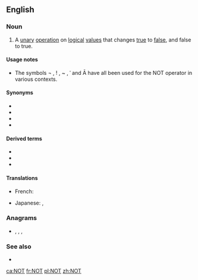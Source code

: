 {{also|Appendix:Variations of "not"}}
==English==

===Noun===
{{en-noun}}

# {{label|en|mathematics|logic}} A [[unary]] [[operation]] on [[logical]] [[value]]s that changes [[true]] to [[false]], and false to true.

====Usage notes====
* The symbols ¬ , ! , ~ , ˈ and Ā have all been used for the NOT operator in various contexts.

====Synonyms====
* {{l|en|¬}}
* {{l|en|!}}
* {{l|en|~}}
* {{l|en|ˈ}}

====Derived terms====
* {{l|en|NAND}}
* {{l|en|NOR}}
* {{l|en|XNOR}}

====Translations====
{{trans-top|NOT}}
* French: {{t+|fr|NON|m}}
{{trans-mid}}
* Japanese: {{t|ja|NOT|tr=notto|sc=Jpan}}, {{t+|ja|否定|tr=hitei|sc=Jpan}}
{{trans-bottom}}

===Anagrams===
* {{l|en|Ont}}, {{l|en|Ont.}}, {{l|en|TNO}}, {{l|en|ton}}

===See also===
* {{pedia|negation}}

[[ca:NOT]]
[[fr:NOT]]
[[pl:NOT]]
[[zh:NOT]]